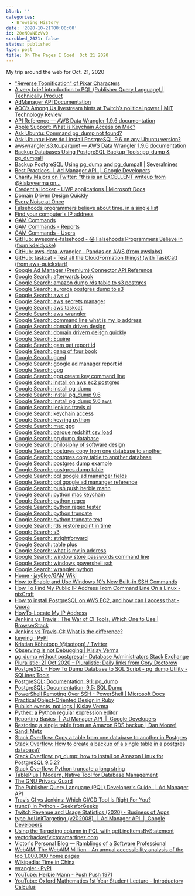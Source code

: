 ```yaml
---
blurb: ''
categories:
  - Browsing History
date: '2020-10-21T00:00:00'
id: 20eNOVNBzVv0
scrubbed_2021: false
status: published
type: post
title: Oh The Pages I Goed  Oct 21 2020
---
```


My trip around the web for Oct. 21, 2020

- ["Reverse Toonification" of Pixar Characters](https://kottke.org/20/10/reverse-toonification-of-pixar-characters)
- [A very brief introduction to PQL (Publisher Query Language) | Technically Product](https://www.technicallyproduct.co.uk/online-advertising/a-very-brief-introduction-to-pql-publisher-query-language/)
- [AdManager API Documentation](https://googleads.github.io/googleads-php-lib/AdManager/namespaces/Google.AdsApi.Common.html)
- [AOC’s Among Us livestream hints at Twitch’s political power | MIT Technology Review](https://www.technologyreview.com/2020/10/21/1011038/aocs-among-us-livestream-hints-at-twitchs-political-power/)
- [API Reference — AWS Data Wrangler 1.9.6 documentation](https://aws-data-wrangler.readthedocs.io/en/stable/api.html#amazon-s3)
- [Apple Support: What is Keychain Access on Mac?](https://support.apple.com/guide/keychain-access/what-is-keychain-access-kyca1083/mac)
- [Ask Ubuntu: Command pg_dump not found?](https://askubuntu.com/questions/501091/command-pg-dump-not-found)
- [Ask Ubuntu: How do I install PostgreSQL 9.6 on any Ubuntu version?](https://askubuntu.com/questions/831292/how-do-i-install-postgresql-9-6-on-any-ubuntu-version)
- [awswrangler.s3.to_parquet — AWS Data Wrangler 1.9.6 documentation](https://aws-data-wrangler.readthedocs.io/en/stable/stubs/awswrangler.s3.to_parquet.html#awswrangler.s3.to_parquet)
- [Backup Databases Using PostgreSQL Backup Tools: pg_dump & pg_dumpall](https://www.postgresqltutorial.com/postgresql-backup-database/)
- [Backup PostgreSQL Using pg_dump and pg_dumpall | Severalnines](https://severalnines.com/database-blog/backup-postgresql-using-pgdump-and-pgdumpall)
- [Best Practices  |  Ad Manager API  |  Google Developers](https://developers.google.com/ad-manager/api/bestpractices)
- [Charity Majors on Twitter: "this is an EXCELLENT writeup from @kislayverma on...](https://twitter.com/mipsytipsy/status/1310776966648225793)
- [Credential locker - UWP applications | Microsoft Docs](https://docs.microsoft.com/en-us/windows/uwp/security/credential-locker)
- [Domain Driven Design Quickly](https://www.infoq.com/minibooks/domain-driven-design-quickly/)
- [Every Noise at Once](http://everynoise.com/engenremap.html)
- [Falsehoods programmers believe about time, in a single list](https://gist.github.com/timvisee/fcda9bbdff88d45cc9061606b4b923ca)
- [Find your computer's IP address](https://kb.iu.edu/d/aapa)
- [GAM Commands](https://sites.google.com/jis.edu.bn/gam-commands/home)
- [GAM Commands - Reports](https://sites.google.com/jis.edu.bn/gam-commands/people/reports)
- [GAM Commands - Users](https://sites.google.com/jis.edu.bn/gam-commands/people/users)
- [GitHub: awesome-falsehood - 😱 Falsehoods Programmers Believe in (from kdeldycke)](https://github.com/kdeldycke/awesome-falsehood)
- [GitHub: aws-data-wrangler - Pandas on AWS (from awslabs)](https://github.com/awslabs/aws-data-wrangler)
- [GitHub: taskcat - Test all the CloudFormation things! (with TaskCat) (from aws-quickstart)](https://github.com/aws-quickstart/taskcat)
- [Google Ad Manager (Premium) Connector API Reference](https://ricstonltd.bitbucket.io/google-ad-manager-premium/4.0.0/google-ad-manager-premium-apidoc.html)
- [Google Search: afterwards book](https://www.google.com/search?newwindow=1&client=safari&rls=en&ei=I0uQX8eWB8SC5wLRtInIDg&q=afterwards+book&oq=afterwards+book&gs_lcp=CgZwc3ktYWIQAzIICC4QyQMQkwIyCAguEMcBEK8BMgQIABAKMgoILhDHARCvARAKMgYIABAWEB4yBggAEBYQHjIGCAAQFhAeMgYIABAWEB4yBggAEBYQHjIGCAAQFhAeOgQIABBHOg0IABCxAxDJAxBGEPkBOgUIABCxAzoCCAA6AgguUNMkWJIsYNwtaABwAngAgAF4iAGCBJIBAzMuMpgBAKABAaoBB2d3cy13aXrIAQjAAQE&sclient=psy-ab&ved=0ahUKEwiHtIL098XsAhVEwVkKHVFaAukQ4dUDCAw&uact=5)
- [Google Search: amazon dump rds table to s3 postgres](https://www.google.com/search?newwindow=1&client=safari&rls=en&ei=w7OQX5WUA7Dy5gL_z4GYAg&q=amazon+dump+rds+table+to+s3+postgres&oq=amazon+dump+rds+table+to+s3+postgres&gs_lcp=CgZwc3ktYWIQAzIFCCEQoAE6BAgAEEc6BQghEKsCOgcIIRAKEKABULWmA1iyrwNgnLMDaABwAngAgAFyiAGyBpIBAzcuMpgBAKABAaoBB2d3cy13aXrIAQjAAQE&sclient=psy-ab&ved=0ahUKEwjVgczX28bsAhUwuVkKHf9nACMQ4dUDCAw&uact=5)
- [Google Search: auroroa postgres dump to s3](https://www.google.com/search?client=safari&rls=en&q=auroroa+postgres+dump+to+s3&ie=UTF-8&oe=UTF-8)
- [Google Search: aws ci](https://www.google.com/search?client=safari&rls=en&q=aws+ci&ie=UTF-8&oe=UTF-8)
- [Google Search: aws secrets manager](https://www.google.com/search?client=safari&rls=en&q=aws+secrets+manager&ie=UTF-8&oe=UTF-8)
- [Google Search: aws taskcat](https://www.google.com/search?client=safari&rls=en&q=aws+taskcat&ie=UTF-8&oe=UTF-8)
- [Google Search: aws wrangler](https://www.google.com/search?client=safari&rls=en&q=aws+wrangler&ie=UTF-8&oe=UTF-8)
- [Google Search: command line what is my ip address](https://www.google.com/search?client=safari&rls=en&q=command+line+what+is+my+ip+address&ie=UTF-8&oe=UTF-8)
- [Google Search: domain driven design](https://www.google.com/search?client=safari&rls=en&q=domain+driven+design&ie=UTF-8&oe=UTF-8)
- [Google Search: domain drivern deisgn quickly](https://www.google.com/search?client=safari&rls=en&q=domain+drivern+deisgn+quickly&ie=UTF-8&oe=UTF-8)
- [Google Search: Equine](https://www.google.com/search?client=safari&rls=en&q=Equine&ie=UTF-8&oe=UTF-8)
- [Google Search: gam get report id](https://www.google.com/search?client=safari&rls=en&q=gam+get+report+id&ie=UTF-8&oe=UTF-8)
- [Google Search: gang of four book](https://www.google.com/search?client=safari&rls=en&q=gang+of+four+book&ie=UTF-8&oe=UTF-8)
- [Google Search: goed](https://www.google.com/search?client=safari&rls=en&q=goed&ie=UTF-8&oe=UTF-8)
- [Google Search: google ad manager report id](https://www.google.com/search?newwindow=1&client=safari&rls=en&ei=P32QX5iWDsK05gKjg73oCA&q=google+ad+manager+report+id&oq=google+ad+manager+report+id&gs_lcp=CgZwc3ktYWIQAzIFCCEQqwIyBQghEKsCMgUIIRCrAjoECAAQRzoFCAAQkQI6BAgAEEM6CAgAELEDEIMBOgIIADoFCAAQsQM6CwguELEDEMcBEKMCOgoIABCxAxCDARBDOgcIABCxAxBDOgsIABCxAxCDARCRAjoNCAAQsQMQgwEQyQMQQzoICAAQyQMQkQI6BQgAEMkDOgcIABDJAxAKOgQIABAKOggIABCxAxDJAzoICCEQFhAdEB46BQghEKABOgcIABDJAxANOgQIABANOgYIABAWEB46BQgAEM0COggIABAIEA0QHjoGCAAQDRAeUMrVAliBnwNgzKADaApwAngAgAGTAYgB1RqSAQUyNS4xMpgBAKABAaoBB2d3cy13aXrIAQjAAQE&sclient=psy-ab&ved=0ahUKEwjYsfjYp8bsAhVCmlkKHaNBD40Q4dUDCAw&uact=5)
- [Google Search: gpg](https://www.google.com/search?client=safari&rls=en&q=gpg&ie=UTF-8&oe=UTF-8)
- [Google Search: gpg create key command line](https://www.google.com/search?client=safari&rls=en&q=gpg+create+key+command+line&ie=UTF-8&oe=UTF-8)
- [Google Search: install on aws ec2 postgres](https://www.google.com/search?client=safari&rls=en&q=install+on+aws+ec2+postgres&ie=UTF-8&oe=UTF-8)
- [Google Search: install pg_dump](https://www.google.com/search?client=safari&rls=en&q=install+pg_dump&ie=UTF-8&oe=UTF-8)
- [Google Search: install pg_dump 9.6](https://www.google.com/search?client=safari&rls=en&q=install+pg_dump+9.6&ie=UTF-8&oe=UTF-8)
- [Google Search: install pg_dump 9.6 aws](https://www.google.com/search?newwindow=1&client=safari&rls=en&ei=yeuQX5D8Be_t5gKup69w&q=install+pg_dump+9.6+aws&oq=install+pg_dump+9.6+aws&gs_lcp=CgZwc3ktYWIQAzIICCEQFhAdEB4yCAghEBYQHRAeOgcIABDJAxBDOgIIADoECAAQQzoFCAAQyQM6BQghEKABOgUIIRCrAlCuiAVYtYsFYPSMBWgAcAB4AIABhAGIAYgEkgEDMy4ymAEAoAEBqgEHZ3dzLXdpesABAQ&sclient=psy-ab&ved=0ahUKEwjQhLWOkcfsAhXvtlkKHa7TCw4Q4dUDCAw&uact=5)
- [Google Search: jenkins travis ci](https://www.google.com/search?client=safari&rls=en&q=jenkins+travis+ci&ie=UTF-8&oe=UTF-8)
- [Google Search: keychain access](https://www.google.com/search?client=safari&rls=en&q=keychain+access&ie=UTF-8&oe=UTF-8)
- [Google Search: keyring python](https://www.google.com/search?client=safari&rls=en&q=keyring+python&ie=UTF-8&oe=UTF-8)
- [Google Search: mac gpg](https://www.google.com/search?client=safari&rls=en&q=mac+gpg&ie=UTF-8&oe=UTF-8)
- [Google Search: parque redshift csv load](https://www.google.com/search?client=safari&rls=en&q=parque+redshift+csv+load&ie=UTF-8&oe=UTF-8)
- [Google Search: pg dump database](https://www.google.com/search?client=safari&rls=en&q=pg+dump+database&ie=UTF-8&oe=UTF-8)
- [Google Search: philosiphy of software design](https://www.google.com/search?client=safari&rls=en&q=philosiphy+of+software+design&ie=UTF-8&oe=UTF-8)
- [Google Search: postgres copy from one database to another](https://www.google.com/search?client=safari&rls=en&q=postgres+copy+from+one+database+to+another&ie=UTF-8&oe=UTF-8)
- [Google Search: postgres copy table to another database](https://www.google.com/search?client=safari&rls=en&q=postgres+copy+table+to+another+database&ie=UTF-8&oe=UTF-8)
- [Google Search: postgres dump example](https://www.google.com/search?client=safari&rls=en&q=postgres+dump+example&ie=UTF-8&oe=UTF-8)
- [Google Search: postgres dump table](https://www.google.com/search?client=safari&rls=en&q=postgres+dump+table&ie=UTF-8&oe=UTF-8)
- [Google Search: pql google ad mananger fields](https://www.google.com/search?client=safari&rls=en&q=pql+google+ad+mananger+fields&ie=UTF-8&oe=UTF-8)
- [Google Search: pql google ad mananger reference](https://www.google.com/search?client=safari&rls=en&q=pql+google+ad+mananger+reference&ie=UTF-8&oe=UTF-8)
- [Google Search: push push herbie mann](https://www.google.com/search?client=safari&rls=en&q=push+push+herbie+mann&ie=UTF-8&oe=UTF-8)
- [Google Search: python mac keychain](https://www.google.com/search?client=safari&rls=en&q=python+mac+keychain&ie=UTF-8&oe=UTF-8)
- [Google Search: python regex](https://www.google.com/search?client=safari&rls=en&q=python+regex&ie=UTF-8&oe=UTF-8)
- [Google Search: python regex tester](https://www.google.com/search?newwindow=1&client=safari&rls=en&ei=WsuQX_z6EqrU5gK7royIAQ&q=python+regex+tester&oq=python+regex&gs_lcp=CgZwc3ktYWIQAxgAMgQIABBHMgQIABBHMgQIABBHMgQIABBHMgQIABBHMgQIABBHMgQIABBHMgQIABBHUABYAGDNhwFoAHABeACAAQCIAQCSAQCYAQCqAQdnd3Mtd2l6yAEIwAEB&sclient=psy-ab)
- [Google Search: python truncate](https://www.google.com/search?client=safari&rls=en&q=python+truncate&ie=UTF-8&oe=UTF-8)
- [Google Search: python truncate text](https://www.google.com/search?client=safari&rls=en&q=python+truncate+text&ie=UTF-8&oe=UTF-8)
- [Google Search: rds restore point in time](https://www.google.com/search?client=safari&rls=en&q=rds+restore+point+in+time&ie=UTF-8&oe=UTF-8)
- [Google Search: s3](https://www.google.com/search?client=safari&rls=en&q=s3&ie=UTF-8&oe=UTF-8)
- [Google Search: strightforward](https://www.google.com/search?client=safari&rls=en&q=strightforward&ie=UTF-8&oe=UTF-8)
- [Google Search: table plus](https://www.google.com/search?client=safari&rls=en&q=table+plus&ie=UTF-8&oe=UTF-8)
- [Google Search: what is my ip address](https://www.google.com/search?client=safari&rls=en&q=what+is+my+ip+address&ie=UTF-8&oe=UTF-8)
- [Google Search: window store passwords command line](https://www.google.com/search?client=safari&rls=en&q=window+store+passwords+command+line&ie=UTF-8&oe=UTF-8)
- [Google Search: windows powershell ssh](https://www.google.com/search?client=safari&rls=en&q=windows+powershell+ssh&ie=UTF-8&oe=UTF-8)
- [Google Search: wrangler python](https://www.google.com/search?newwindow=1&client=safari&rls=en&ei=9ZaQX9a_Fu_M5gLch6i4BQ&q=wrangler+python&oq=wrangler+python&gs_lcp=CgZwc3ktYWIQAzIFCAAQyQMyCAgAEBYQChAeMggIABAWEAoQHjIICAAQFhAKEB46BAgAEEc6EQguEMcBEK8BEMkDEJECEJMCOgUIABCRAjoLCC4QsQMQxwEQowI6CAgAELEDEIMBOgUIABCxAzoCCAA6BggAEBYQHlDsEliZGWC0G2gAcAJ4AIABcYgB0QSSAQM2LjGYAQCgAQGqAQdnd3Mtd2l6yAEIwAEB&sclient=psy-ab&ved=0ahUKEwiWjsabwMbsAhVvplkKHdwDClcQ4dUDCAw&uact=5)
- [Home · jay0lee/GAM Wiki](https://github.com/jay0lee/GAM/wiki)
- [How to Enable and Use Windows 10’s New Built-in SSH Commands](https://www.howtogeek.com/336775/how-to-enable-and-use-windows-10s-built-in-ssh-commands/)
- [How To Find My Public IP Address From Command Line On a Linux - nixCraft](https://www.cyberciti.biz/faq/how-to-find-my-public-ip-address-from-command-line-on-a-linux/)
- [How to install PostgreSQL on AWS EC2, and how can I access that - Quora](https://www.quora.com/How-can-I-install-PostgreSQL-on-AWS-EC2-and-how-can-I-access-that)
- [HowTo-Locate My IP Address](https://www.sas.upenn.edu/~jasonrw/HowTo-FindIP.htm)
- [Jenkins vs Travis : The War of CI Tools, Which One to Use | BrowserStack](https://www.browserstack.com/guide/jenkins-vs-travis-ci-tools)
- [Jenkins vs Travis-CI: What is the difference?](https://www.guru99.com/jenkins-vs-travis.html)
- [keyring · PyPI](https://pypi.org/project/keyring/)
- [Kristian Köhntopp (@isotopp) / Twitter](https://twitter.com/isotopp)
- [Observing is not Debugging | Kislay Verma](https://kislayverma.com/software-architecture/observing-is-not-debugging-and-other-misnomers/)
- [pg_dump without postgresql - Database Administrators Stack Exchange](https://dba.stackexchange.com/questions/193023/pg-dump-without-postgresql)
- [Pluralistic: 21 Oct 2020 – Pluralistic: Daily links from Cory Doctorow](https://pluralistic.net/2020/10/21/each-drop-of-strych-a-nine/#a-sort-of-runic-rhyme)
- [PostgreSQL - How To Dump Database to SQL Script - pg_dump Utility - SQLines Tools](http://www.sqlines.com/postgresql/how-to/pg_dump_database_file)
- [PostgreSQL: Documentation: 9.1: pg_dump](https://www.postgresql.org/docs/9.1/app-pgdump.html)
- [PostgreSQL: Documentation: 9.5: SQL Dump](https://www.postgresql.org/docs/9.5/backup-dump.html)
- [PowerShell Remoting Over SSH - PowerShell | Microsoft Docs](https://docs.microsoft.com/en-us/powershell/scripting/learn/remoting/ssh-remoting-in-powershell-core?view=powershell-7)
- [Practical Object-Oriented Design in Ruby](https://www.poodr.com/)
- [Publish events, not logs | Kislay Verma](https://kislayverma.com/programming/publish-events-not-logs/)
- [Pythex: a Python regular expression editor](https://pythex.org/)
- [Reporting Basics  |  Ad Manager API  |  Google Developers](https://developers.google.com/ad-manager/api/reporting#python)
- [Restoring a single table from an Amazon RDS backup | Dan Moore!](http://www.mooreds.com/wordpress/archives/2295)
- [Sandi Metz](https://sandimetz.com/)
- [Stack Overflow: Copy a table from one database to another in Postgres](https://stackoverflow.com/questions/3195125/copy-a-table-from-one-database-to-another-in-postgres)
- [Stack Overflow: How to create a backup of a single table in a postgres database?](https://stackoverflow.com/questions/3682866/how-to-create-a-backup-of-a-single-table-in-a-postgres-database)
- [Stack Overflow: pg_dump: how to install on Amazon Linux for PostgreSQL 9.5.2?](https://stackoverflow.com/questions/36881350/pg-dump-how-to-install-on-amazon-linux-for-postgresql-9-5-2)
- [Stack Overflow: Python truncate a long string](https://stackoverflow.com/questions/2872512/python-truncate-a-long-string)
- [TablePlus | Modern, Native Tool for Database Management](https://tableplus.com/)
- [The GNU Privacy Guard](https://gnupg.org/)
- [The Publisher Query Language (PQL) Developer's Guide  |  Ad Manager API](https://developers.google.com/ad-manager/api/pqlreference)
- [Travis CI vs Jenkins: Which CI/CD Tool Is Right For You?](https://www.lambdatest.com/blog/travis-ci-vs-jenkins/)
- [trunc() in Python - GeeksforGeeks](https://www.geeksforgeeks.org/g-fact-35-truncate-in-python/)
- [Twitch Revenue and Usage Statistics (2020) - Business of Apps](https://www.businessofapps.com/data/twitch-statistics/#:~:text=generated%20through%20advertising-,Twitch%20User%20Statistics,monthly%20users%20at%20140%20million.)
- [type AdUnitTargeting (v202008)  |  Ad Manager API  |  Google Developers](https://developers.google.com/ad-manager/api/reference/v202008/PublisherQueryLanguageService.AdUnitTargeting)
- [Using the Targeting column in PQL with getLineItemsByStatement](https://groups.google.com/g/google-doubleclick-for-publishers-api/c/zUsX58MPOXg)
- [vectorhacker/victoramartinez.com](https://github.com/vectorhacker/victoramartinez.com)
- [Victor's Personal Blog — Ramblings of a Software Professional](https://victoramartinez.com/)
- [WebAIM: The WebAIM Million - An annual accessibility analysis of the top 1,000,000 home pages](https://webaim.org/projects/million/)
- [Wikipedia: Time in China](https://en.wikipedia.org/wiki/Time_in_China)
- [wrangler · PyPI](https://pypi.org/project/wrangler/)
- [YouTube: Herbie Mann - Push Push 1971](https://www.youtube.com/watch?v=iR64lF2agbM)
- [YouTube: Oxford Mathematics 1st Year Student Lecture - Introductory Calculus](https://www.youtube.com/watch?v=I3GWzXRectE&feature=youtu.be)
